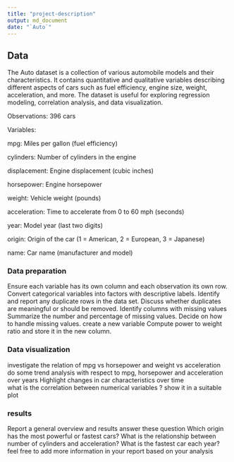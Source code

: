 ```yaml
---
title: "project-description"
output: md_document
date: "`Auto`"
---
```

## Data
The Auto dataset is a collection of various automobile models and their characteristics. It contains quantitative and qualitative variables describing different aspects of cars such as fuel efficiency, engine size, weight, acceleration, and more. The dataset is useful for exploring regression modeling, correlation analysis, and data visualization.

Observations: 396 cars

Variables:

mpg: Miles per gallon (fuel efficiency)

cylinders: Number of cylinders in the engine

displacement: Engine displacement (cubic inches)

horsepower: Engine horsepower

weight: Vehicle weight (pounds)

acceleration: Time to accelerate from 0 to 60 mph (seconds)

year: Model year (last two digits)

origin: Origin of the car (1 = American, 2 = European, 3 = Japanese)

name: Car name (manufacturer and model)


### Data preparation  
Ensure each variable has its own column and each observation its own row.
Convert categorical variables into factors with descriptive labels.
Identify and report any duplicate rows in the data set.
Discuss whether duplicates are meaningful or should be removed.
Identify columns with missing values
Summarize the number and percentage of missing values.
Decide on how to handle missing values.
create a new variable Compute power to weight ratio and store it in the new column.


### Data visualization
investigate the relation of mpg vs horsepower and  weight vs acceleration
do some trend analysis with respect to mpg, horsepower and acceleration over years Highlight changes in car characteristics over time  
what is the correlation between numerical variables ? show it in a suitable plot 

### results
Report a general overview and results answer these question 
Which origin has the most powerful or fastest cars?
What is the relationship between number of cylinders and acceleration?
What is the fastest car each year? 
feel free to add more information in your report based on your analysis 